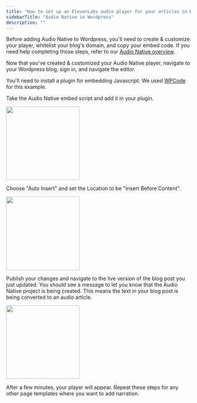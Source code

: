 ```yaml
---
title: "How to set up an ElevenLabs audio player for your articles in Wordpress"
sidebarTitle: "Audio Native in Wordpress"
description: ""
---
```


Before adding Audio Native to Wordpress, you'll need to create & customize your player, whitelist your blog's domain, and copy your embed code. If you need help completing those steps, refer to our [Audio Native overview](https://elevenlabs.io/docs/audio-native/overview).

Now that you've created & customized your Audio Native player, navigate to your Wordpress blog, sign in, and navigate the editor.

You'll need to install a plugin for embedding Javascript. We used [WPCode](https://wpcode.com/) for this example.

Take the Audio Native embed script and add it in your plugin.

<img height="200" src="/product/audio-native/images/wordpress_an_1.webp" />

Choose "Auto Insert" and set the Location to be "Insert Before Content".

<img height="200" src="/product/audio-native/images/wordpress_an_2.webp" />

Publish your changes and navigate to the live version of the blog post you just updated. You should see a message to let you know that the Audio Native project is being created. This means the text in your blog post is being converted to an audio article.

<img height="200" src="/product/audio-native/images/wordpress_an_3.webp" />

After a few minutes, your player will appear. Repeat these steps for any other page templates where you want to add narration.
